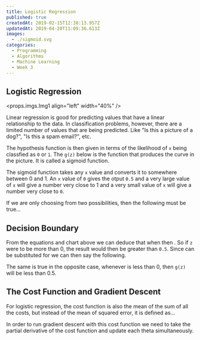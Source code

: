 ```yaml
---
title: Logistic Regression
published: true
createdAt: 2019-02-15T12:38:13.957Z
updatedAt: 2019-04-20T11:09:36.613Z
images:
  - ./sigmoid.svg
categories:
  - Programming
  - Algorithms
  - Machine Learning
  - Week 3
---
```



## Logistic Regression

<props.imgs.Img1 align="left" width="40%" />

Linear regression is good for predicting values that have a linear relationship to the data. In classification
problems, however, there are a limited number of values that are being predicted. Like "Is this a
picture of a dog?", "Is this a spam email?", etc.

The hypothesis function is then given in terms of the likelihood of `x` being classfied as `0` or `1`. The `g(z)`
below is the function that produces the curve in the picture. It is called a sigmoid function.

The sigmoid function takes any `x` value and converts it to somewhere between 0 and 1. An `x` value of `0` gives the otput
`0.5` and a very large value of `x` will give a number very close to 1 and a very small value of `x` will give a number
very close to `0`.

<M b="
  \begin{aligned}
   &h_\theta(x) = g(\theta^Tx) \\
   &z = \theta^Tx \\
   &g(z) = \frac{1}{1 + e^{-z}}
  \end{aligned}
"/>


If we are only choosing from two possibilities, then the following must be true...

<M b="h_\theta(x) = P(y = 1 | x;\theta) = 1 - P(y = 0|x;\theta)" />

## Decision Boundary

From the equations and chart above we can deduce that when <M i="z = 0" />
then <M i="g(z) = 1/2" />. So if `z` were to be more than 0, the result would then be greater than `0.5`.
Since <M i="\theta^Tx" /> can be substituted for <M i="z" /> we can then say the following.

<M b="
 \begin{aligned}
   &g(z) >= 0.5 \quad when \quad z \geq  0 \\
   &h_\theta(x) = g(\theta^Tx) \geq 0.5 \quad whenever \quad \theta^Tx \geq 0 \\
 \end{aligned}
" />

The same is true in the opposite case, whenever <M i="\theta^Tx" /> is less than 0, then `g(z)` will be less
than 0.5.

## The Cost Function and Gradient Descent

For logistic regression, the cost function is also the mean of the sum of all the costs, but instead of the mean of
squared error, it is defined as...

<M b="
  \begin{aligned}
    J(\theta) &= \frac{1}{m} \sum_{i=1}^m Cost(h_\theta(x^{(i)}), y^{(i)}) \\
    Cost(h_\theta(x), y) &= \begin{cases}
     -log(h_\theta(x)) &\text{if } y = 1 \\
     -log(1 - h_\theta(x)) &\text{if } y = 0
    \end{cases} \\
    Cost(h_\theta(x), y) &= -y * log(h_\theta(x)) - (1 - y)log(1 - h_\theta(x)) \\
    J(\theta) &= \frac{1}{m} (-y^T log(h_\theta(x))) - (1 - y)^T log(1 - h_\theta(x))))
  \end{aligned}
" />

In order to run gradient descent with this cost function we need to take the partial derivative of the cost function and
update each theta simultaneously.

<M b="
  \begin{aligned}
    \theta_j &:= \theta_j - \alpha \frac{\partial}{\partial \theta_j}J(\theta) \\
    \theta_j &:= \theta_j - \frac{\alpha}{m} \sum_{i=1}^m (h_\theta(x^{(i)}) - y^{(i)}) x_J^{(i)} \\
    \theta &:= \theta - \frac{\alpha}{m} X^T(g(X\theta) - \overrightarrow{y})
  \end{aligned}
" />
